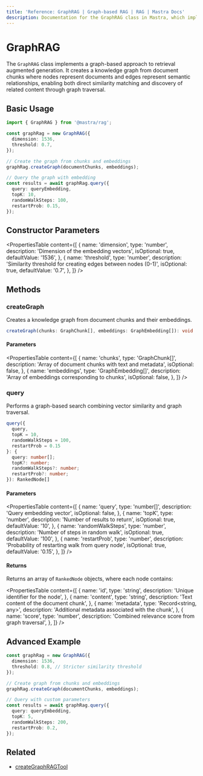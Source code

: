 ```yaml
---
title: 'Reference: GraphRAG | Graph-based RAG | RAG | Mastra Docs'
description: Documentation for the GraphRAG class in Mastra, which implements a graph-based approach to retrieval augmented generation.
---
```


# GraphRAG

The `GraphRAG` class implements a graph-based approach to retrieval augmented generation. It creates a knowledge graph from document chunks where nodes represent documents and edges represent semantic relationships, enabling both direct similarity matching and discovery of related content through graph traversal.

## Basic Usage

```typescript
import { GraphRAG } from '@mastra/rag';

const graphRag = new GraphRAG({
  dimension: 1536,
  threshold: 0.7,
});

// Create the graph from chunks and embeddings
graphRag.createGraph(documentChunks, embeddings);

// Query the graph with embedding
const results = await graphRag.query({
  query: queryEmbedding,
  topK: 10,
  randomWalkSteps: 100,
  restartProb: 0.15,
});
```

## Constructor Parameters

<PropertiesTable
  content={[
    {
      name: 'dimension',
      type: 'number',
      description: 'Dimension of the embedding vectors',
      isOptional: true,
      defaultValue: '1536',
    },
    {
      name: 'threshold',
      type: 'number',
      description: 'Similarity threshold for creating edges between nodes (0-1)',
      isOptional: true,
      defaultValue: '0.7',
    },
  ]}
/>

## Methods

### createGraph

Creates a knowledge graph from document chunks and their embeddings.

```typescript
createGraph(chunks: GraphChunk[], embeddings: GraphEmbedding[]): void
```

#### Parameters

<PropertiesTable
  content={[
    {
      name: 'chunks',
      type: 'GraphChunk[]',
      description: 'Array of document chunks with text and metadata',
      isOptional: false,
    },
    {
      name: 'embeddings',
      type: 'GraphEmbedding[]',
      description: 'Array of embeddings corresponding to chunks',
      isOptional: false,
    },
  ]}
/>

### query

Performs a graph-based search combining vector similarity and graph traversal.

```typescript
query({
  query,
  topK = 10,
  randomWalkSteps = 100,
  restartProb = 0.15
}: {
  query: number[];
  topK?: number;
  randomWalkSteps?: number;
  restartProb?: number;
}): RankedNode[]
```

#### Parameters

<PropertiesTable
  content={[
    {
      name: 'query',
      type: 'number[]',
      description: 'Query embedding vector',
      isOptional: false,
    },
    {
      name: 'topK',
      type: 'number',
      description: 'Number of results to return',
      isOptional: true,
      defaultValue: '10',
    },
    {
      name: 'randomWalkSteps',
      type: 'number',
      description: 'Number of steps in random walk',
      isOptional: true,
      defaultValue: '100',
    },
    {
      name: 'restartProb',
      type: 'number',
      description: 'Probability of restarting walk from query node',
      isOptional: true,
      defaultValue: '0.15',
    },
  ]}
/>

#### Returns

Returns an array of `RankedNode` objects, where each node contains:

<PropertiesTable
  content={[
    {
      name: 'id',
      type: 'string',
      description: 'Unique identifier for the node',
    },
    {
      name: 'content',
      type: 'string',
      description: 'Text content of the document chunk',
    },
    {
      name: 'metadata',
      type: 'Record<string, any>',
      description: 'Additional metadata associated with the chunk',
    },
    {
      name: 'score',
      type: 'number',
      description: 'Combined relevance score from graph traversal',
    },
  ]}
/>

## Advanced Example

```typescript
const graphRag = new GraphRAG({
  dimension: 1536,
  threshold: 0.8, // Stricter similarity threshold
});

// Create graph from chunks and embeddings
graphRag.createGraph(documentChunks, embeddings);

// Query with custom parameters
const results = await graphRag.query({
  query: queryEmbedding,
  topK: 5,
  randomWalkSteps: 200,
  restartProb: 0.2,
});
```

## Related

- [createGraphRAGTool](../tools/graph-rag-tool)
